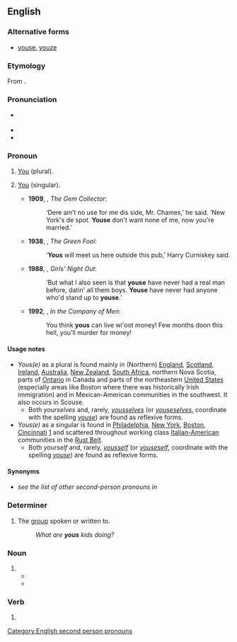 {{also|you's}}
==English==

===Alternative forms===
* {{qualifier|pronoun}} [[youse]], [[youze]]

===Etymology===
From {{suffix|en|you|s|gloss2=''plural suffix''}}.

===Pronunciation===
* {{a|UK}} {{IPA|en|/juːz/|/jəz/}}
* {{audio|en|en-au-yous.ogg|Audio (AU)}}
* {{rhymes|en|uːz}}

===Pronoun===
{{en-pronoun}}

# {{lb|en|dialectal|chiefly|AU|NZ|South Africa|New York City|New Jersey|Philadelphia|Boston|New England|Northeastern United States|Chicago|Cincinnati|Liverpool|Cape Breton|Ireland|Scotland|Michigan|Newcastle|Teesside}} [[you|You]] (plural). {{defdate|from 19th c.}}
# {{lb|en|dialectal}} [[you|You]] (singular).
#* '''1909''', {{w|PG Wodehouse}}, ''The Gem Collector'':
#*: ‘Dere ain't no use for me dis side, Mr. Chames,’ he said. ‘New York's de spot. '''Youse''' don't want none of me, now you're married.’
#* '''1938''', {{w|Patrick Kavanagh}}, ''The Green Fool'':
#*: ‘'''Yous''' will meet us here outside this pub,’ Harry Curniskey said.
#* '''1988''', {{w|Kathy Lette}}, ''Girls' Night Out'':
#*: ‘But what I also seen is that '''youse''' have never had a real man before, datin' all them boys. '''Youse''' have never had anyone who'd stand up to '''youse'''.’
#* '''1992''', {{w|Edward Bond}}, ''In the Company of Men'':
#*: You think '''yous''' can live wi'oot money! Few months doon this hell, you'll murder for money!

====Usage notes====
* ''Yous(e)'' as a plural is found mainly in (Northern) [[England]], [[Scotland]], [[Ireland]], [[Australia]], [[New Zealand]], [[South Africa]], northern Nova Scotia, parts of [[Ontario]] in Canada and parts of the northeastern [[United States]] (especially areas like Boston where there was historically Irish immigration) and in Mexican-American communities in the southwest. It also occurs in Scouse.
** Both ''yourselves'' and, rarely, ''[[yousselves]]'' (or ''[[youseselves]]'', coordinate with the spelling ''[[youse]]'') are found as reflexive forms.
* ''Yous(e)'' as a singular is found in [[Philadelphia]], [[New York]], [[Boston]], [[Cincinnati]] [http://www.cincinnatimagazine.com/article/how-to-speak-cincinnatiese/] and scattered throughout working class [[Italian-American]] communities in the [[Rust Belt]].
** Both ''yourself'' and, rarely, ''[[yousself]]'' (or ''[[youseself]]'', coordinate with the spelling ''[[youse]]'') are found as reflexive forms.

====Synonyms====
* ''see the list of other second-person pronouns in'' '''{{m|en|you}}'''

===Determiner===
{{en-det}}

# {{lb|en|dialect}} The [[group]] spoken or written to.
#: ''What are '''yous''' kids doing?''

===Noun===
{{head|en|noun form}}

# {{plural of|en|you}}
#* {{quote-book|en|year=1992|author=Robert Dubin|title=Central Life Interests: Creative Individualism in a Complex World|page=10|passage=Most of your life after babyhood has been played out by the several '''yous'''.}}
#* {{quote-book|en|year=2010|author=Patrick M Morley|title=The Man in the Mirror: Solving the 24 Problems Men Face|page=36|passage=There are two '''yous''' — the visible you and the real you. The visible you is the you that is known by others.}}

===Verb===
{{head|en|verb form}}

# {{en-third-person singular of|you}}

[[Category:English second person pronouns]]